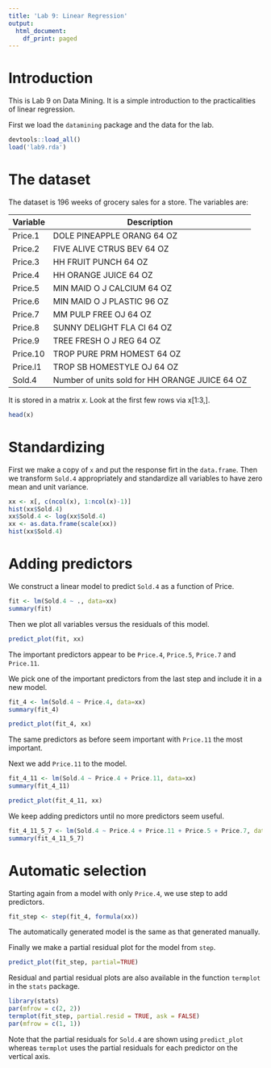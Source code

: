 ```yaml
---
title: 'Lab 9: Linear Regression'
output:
  html_document:
    df_print: paged
---
```


# Introduction

This is Lab 9 on Data Mining. It is a simple introduction to the practicalities of linear regression.

First we load the `datamining` package and the data for the lab.
```r
devtools::load_all()
load('lab9.rda')
```

# The dataset

The dataset is 196 weeks of grocery sales for a store. The variables are:

| Variable | Description |
| --- | --- |
| Price.1 | DOLE PINEAPPLE ORANG 64 OZ |
| Price.2 | FIVE ALIVE CTRUS BEV 64 OZ
| Price.3 | HH FRUIT PUNCH 64 OZ
| Price.4 | HH ORANGE JUICE 64 OZ
| Price.5 | MIN MAID O J CALCIUM 64 OZ
| Price.6 | MIN MAID O J PLASTIC 96 OZ
| Price.7 |  MM PULP FREE OJ 64 OZ
| Price.8 | SUNNY DELIGHT FLA CI 64 OZ
| Price.9 | TREE FRESH O J REG 64 OZ
| Price.10 | TROP PURE PRM HOMEST 64 OZ
| Price.l1 | TROP SB HOMESTYLE OJ 64 OZ
| Sold.4 | Number of units sold for HH ORANGE JUICE 64 OZ

It is stored in a matrix $x$. Look at the first few rows via x[1:3,].

```r
head(x)
```


# Standardizing

First we make a copy of `x` and put the response firt in the `data.frame`. Then
we transform `Sold.4` appropriately and standardize all variables to have zero 
mean and unit variance.

```r
xx <- x[, c(ncol(x), 1:ncol(x)-1)]
hist(xx$Sold.4)
xx$Sold.4 <- log(xx$Sold.4)
xx <- as.data.frame(scale(xx))
hist(xx$Sold.4)
```

# Adding predictors

We construct a linear model to predict `Sold.4` as a function of Price.


```r
fit <- lm(Sold.4 ~ ., data=xx)
summary(fit)
```

Then we plot all variables versus the residuals of this model.

```r
predict_plot(fit, xx)
```

The important predictors appear to be `Price.4`, `Price.5`, `Price.7` and `Price.11`.

We pick one of the important predictors from the last step and include it in a
new model.

```r
fit_4 <- lm(Sold.4 ~ Price.4, data=xx)
summary(fit_4)
```

```r
predict_plot(fit_4, xx)
```

The same predictors as before seem important with `Price.11` the most important.

Next we add `Price.11` to the model.

```r
fit_4_11 <- lm(Sold.4 ~ Price.4 + Price.11, data=xx)
summary(fit_4_11)
```

```r
predict_plot(fit_4_11, xx)
```

We keep adding predictors until no more predictors seem useful.

```r
fit_4_11_5_7 <- lm(Sold.4 ~ Price.4 + Price.11 + Price.5 + Price.7, data=xx)
summary(fit_4_11_5_7)
```

# Automatic selection

Starting again from a model with only `Price.4`, we use step to add predictors.

```r
fit_step <- step(fit_4, formula(xx))
```

The automatically generated model is the same as that generated manually.

Finally we make a partial residual plot for the model from `step`.

```r
predict_plot(fit_step, partial=TRUE)
```

Residual and partial residual plots are also available in the function 
`termplot` in the `stats` package.

```r
library(stats)
par(mfrow = c(2, 2))
termplot(fit_step, partial.resid = TRUE, ask = FALSE)
par(mfrow = c(1, 1))
```

Note that the partial residuals for `Sold.4` are shown using `predict_plot` 
whereas `termplot` uses the partial residuals for each predictor on the vertical
axis.
